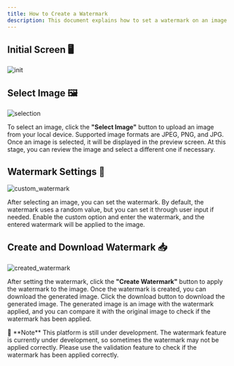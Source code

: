 ```yaml
---
title: How to Create a Watermark
description: This document explains how to set a watermark on an image.
---
```

## Initial Screen 🖥️
![init](/images/docs/en/creation/init.png)

## Select Image 🖼️
![selection](/images/docs/en/creation/image_selection.png)

To select an image, click the **"Select Image"** button to upload an image from your local device. Supported image formats are JPEG, PNG, and JPG. Once an image is selected, it will be displayed in the preview screen. At this stage, you can review the image and select a different one if necessary.

## Watermark Settings 📝
![custom_watermark](/images/docs/en/creation/custom_watermark.png)

After selecting an image, you can set the watermark. By default, the watermark uses a random value, but you can set it through user input if needed.
Enable the custom option and enter the watermark, and the entered watermark will be applied to the image.

## Create and Download Watermark 📥
![created_watermark](/images/docs/en/creation/created_wartermark.png)

After setting the watermark, click the **"Create Watermark"** button to apply the watermark to the image. Once the watermark is created, you can download the generated image. Click the download button to download the generated image. The generated image is an image with the watermark applied, and you can compare it with the original image to check if the watermark has been applied.

<Callout>
📢 **Note** This platform is still under development. The watermark feature is currently under development, so sometimes the watermark may not be applied correctly. Please use the validation feature to check if the watermark has been applied correctly.
</Callout>